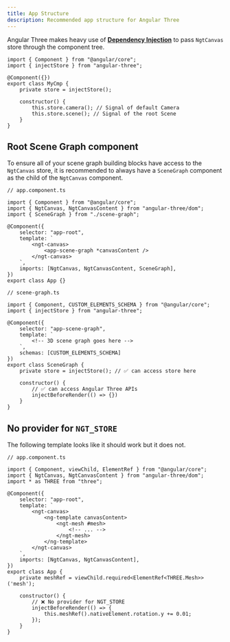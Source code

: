 ```yaml
---
title: App Structure
description: Recommended app structure for Angular Three
---
```


Angular Three makes heavy use of [**Dependency Injection**](https://angular.dev/guide/di/dependency-injection) to pass `NgtCanvas` store through the component tree.

```angular-ts
import { Component } from "@angular/core";
import { injectStore } from "angular-three";

@Component({})
export class MyCmp {
    private store = injectStore();

    constructor() {
        this.store.camera(); // Signal of default Camera
        this.store.scene(); // Signal of the root Scene
    }
}
```

## Root Scene Graph component

To ensure all of your scene graph building blocks have access to the `NgtCanvas` store, it is recommended to always have a `SceneGraph` component as the child of the `NgtCanvas` component.

```angular-ts
// app.component.ts

import { Component } from "@angular/core";
import { NgtCanvas, NgtCanvasContent } from "angular-three/dom";
import { SceneGraph } from "./scene-graph";

@Component({
    selector: "app-root",
    template: `
        <ngt-canvas>
            <app-scene-graph *canvasContent />
        </ngt-canvas>
    `,
    imports: [NgtCanvas, NgtCanvasContent, SceneGraph],
})
export class App {}
```

```angular-ts
// scene-graph.ts

import { Component, CUSTOM_ELEMENTS_SCHEMA } from "@angular/core";
import { injectStore } from "angular-three";

@Component({
    selector: "app-scene-graph",
    template: `
        <!-- 3D scene graph goes here -->
    `,
    schemas: [CUSTOM_ELEMENTS_SCHEMA]
})
export class SceneGraph {
    private store = injectStore(); // ✅ can access store here

    constructor() {
        // ✅ can access Angular Three APIs
        injectBeforeRender(() => {})
    }
}
```

## No provider for `NGT_STORE`

The following template looks like it should work but it does not.

```angular-ts
// app.component.ts

import { Component, viewChild, ElementRef } from "@angular/core";
import { NgtCanvas, NgtCanvasContent } from "angular-three/dom";
import * as THREE from "three";

@Component({
    selector: "app-root",
    template: `
        <ngt-canvas>
            <ng-template canvasContent>
                <ngt-mesh #mesh>
                    <!-- ... -->
                </ngt-mesh>
            </ng-template>
        </ngt-canvas>
    `,
    imports: [NgtCanvas, NgtCanvasContent],
})
export class App {
    private meshRef = viewChild.required<ElementRef<THREE.Mesh>>('mesh');

    constructor() {
        // ❌ No provider for NGT_STORE
        injectBeforeRender(() => {
            this.meshRef().nativeElement.rotation.y += 0.01;
        });
    }
}
```
